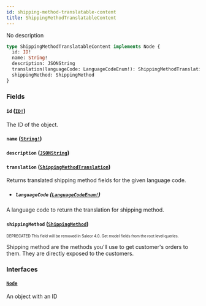 ```yaml
---
id: shipping-method-translatable-content
title: ShippingMethodTranslatableContent
---
```


No description

```graphql
type ShippingMethodTranslatableContent implements Node {
  id: ID!
  name: String!
  description: JSONString
  translation(languageCode: LanguageCodeEnum!): ShippingMethodTranslation
  shippingMethod: ShippingMethod
}
```

### Fields

#### `id` ([`ID!`](/developer/api-reference/scalars/id.mdx))

The ID of the object.

#### `name` ([`String!`](/developer/api-reference/scalars/string.mdx))

#### `description` ([`JSONString`](/developer/api-reference/scalars/json-string.mdx))

#### `translation` ([`ShippingMethodTranslation`](/developer/api-reference/objects/shipping-method-translation.mdx))

Returns translated shipping method fields for the given language code.

- ##### `languageCode` ([`LanguageCodeEnum!`](/developer/api-reference/enums/language-code-enum.mdx))

A language code to return the translation for shipping method.

#### `shippingMethod` ([`ShippingMethod`](/developer/api-reference/objects/shipping-method.mdx))

<sub><sup><span className="deprecatedTag">DEPRECATED</span> This field will be removed in Saleor 4.0. Get model fields from the root level queries.</sup></sub>

Shipping method are the methods you'll use to get customer's orders to them. They are directly exposed to the customers.

### Interfaces

#### [`Node`](/developer/api-reference/interfaces/node.mdx)

An object with an ID
